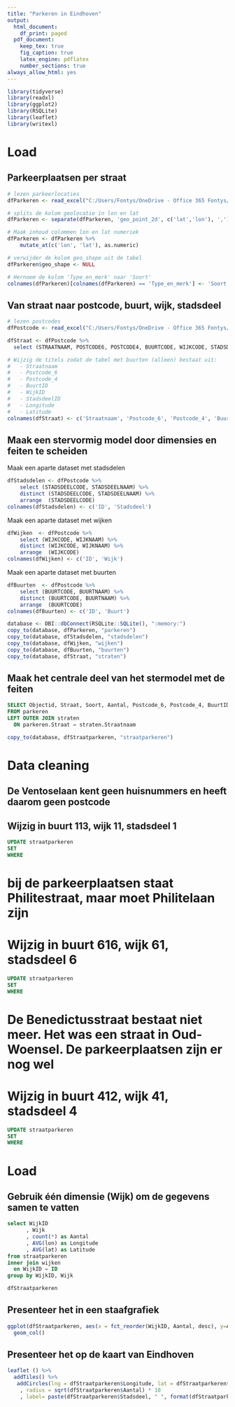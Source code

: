 ```yaml
---
title: "Parkeren in Eindhoven"
output:
  html_document:
    df_print: paged
  pdf_document:
    keep_tex: true
    fig_caption: true
    latex_engine: pdflatex
    number_sections: true
always_allow_html: yes
---
```


```r
library(tidyverse)
library(readxl)
library(ggplot2)
library(RSQLite)
library(leaflet)
library(writexl) 
```

# Load

## Parkeerplaatsen per straat
```r
# lezen parkeerlocaties
dfParkeren <- read_excel("C:/Users/Fontys/OneDrive - Office 365 Fontys/~ Documents/R/Datasets/Parkeren Eindhoven/parkeerplaatsen.xlsx")     

# splits de kolom geolocatie in lon en lat
dfParkeren <- separate(dfParkeren, 'geo_point_2d', c('lat','lon'), ',')

# Maak inhoud colommen lon en lat numeriek
dfParkeren <- dfParkeren %>%
    mutate_at(c('lon', 'lat'), as.numeric)

# verwijder de kolom geo_shape uit de tabel
dfParkeren$geo_shape <- NULL

# Hernoem de kolom 'Type_en_merk' naar 'Soort'
colnames(dfParkeren)[colnames(dfParkeren) == 'Type_en_merk'] <- 'Soort'
```

## Van straat naar postcode, buurt, wijk, stadsdeel
```r
# lezen postcodes 
dfPostcode <- read_excel("C:/Users/Fontys/OneDrive - Office 365 Fontys/~ Documents/R/Datasets/Parkeren Eindhoven/postcode-buurt-wijk.xlsx")  

dfStraat <- dfPostcode %>% 
  select (STRAATNAAM, POSTCODE6, POSTCODE4, BUURTCODE, WIJKCODE, STADSDEELCODE, longitude, latitude)

# Wijzig de titels zodat de tabel met buurten (alleen) bestaat uit:
#   - Straatnaam
#   - Postcode_6
#   - Postcode_4
#   - BuurtID
#   - WijkID
#   - StadsdeelID
#   - Longitude
#   - Latitude
colnames(dfStraat) <- c('Straatnaam', 'Postcode_6', 'Postcode_4', 'BuurtID', 'WijkID', 'StadsdeelID', 'Longitude', 'Latitude')
```

## Maak een stervormig model door dimensies en feiten te scheiden
Maak een aparte dataset met stadsdelen
```r
dfStadsdelen <- dfPostcode %>%
    select (STADSDEELCODE, STADSDEELNAAM) %>%
    distinct (STADSDEELCODE, STADSDEELNAAM) %>%
    arrange  (STADSDEELCODE)
colnames(dfStadsdelen) <- c('ID', 'Stadsdeel')
```

Maak een aparte dataset met  wijken
```r
dfWijken  <- dfPostcode %>%
    select (WIJKCODE, WIJKNAAM) %>%
    distinct (WIJKCODE, WIJKNAAM) %>%
    arrange  (WIJKCODE)
colnames(dfWijken) <- c('ID', 'Wijk')
```

Maak een aparte dataset met buurten
```r
dfBuurten  <- dfPostcode %>%
    select (BUURTCODE, BUURTNAAM) %>%
    distinct (BUURTCODE, BUURTNAAM) %>%
    arrange  (BUURTCODE)
colnames(dfBuurten) <- c('ID', 'Buurt')
```

```r
database <- DBI::dbConnect(RSQLite::SQLite(), ":memory:")
copy_to(database, dfParkeren, "parkeren")
copy_to(database, dfStadsdelen, "stadsdelen")
copy_to(database, dfWijken, "wijken")
copy_to(database, dfBuurten, "buurten")
copy_to(database, dfStraat, "straten")
```

## Maak het centrale deel van het stermodel met de feiten 
```sql
SELECT Objectid, Straat, Soort, Aantal, Postcode_6, Postcode_4, BuurtID, WijkID, StadsdeelID, lat, lon
FROM parkeren
LEFT OUTER JOIN straten
  ON parkeren.Straat = straten.Straatnaam
```

```r
copy_to(database, dfStraatparkeren, "straatparkeren")
```

# Data cleaning 

## De Ventoselaan kent geen huisnummers en heeft daarom geen postcode 
## Wijzig in buurt 113, wijk 11, stadsdeel 1
```sql
UPDATE straatparkeren
SET
WHERE 
```

# bij de parkeerplaatsen staat Philitestraat, maar moet Philitelaan zijn
# Wijzig in buurt 616, wijk 61, stadsdeel 6
```sql
UPDATE straatparkeren
SET
WHERE
```

# De Benedictusstraat bestaat niet meer. Het was een straat in Oud-Woensel. De parkeerplaatsen zijn er nog wel 
# Wijzig in buurt 412, wijk 41, stadsdeel 4
```sql
UPDATE straatparkeren
SET
WHERE 
```

# Load

## Gebruik één dimensie (Wijk) om de gegevens samen te vatten 
```sql
select WijkID
      , Wijk
      , count(*) as Aantal
      , AVG(lon) as Longitude
      , AVG(lat) as Latitude
from straatparkeren
inner join wijken
  on WijkID = ID
group by WijkID, Wijk
```

```r
dfStraatparkeren
```

## Presenteer het in een staafgrafiek
```r
ggplot(dfStraatparkeren, aes(x = fct_reorder(WijkID, Aantal, desc), y=Aantal, fill=WijkID)) + 
  geom_col()
```

## Presenteer het op de kaart van Eindhoven
```r
leaflet () %>% 
  addTiles() %>%
   addCircles(lng = dfStraatparkeren$Longitude, lat = dfStraatparkeren$Latitude, weight = 1
    , radius = sqrt(dfStraatparkeren$Aantal) * 10
    , label= paste(dfStraatparkeren$Stadsdeel, " ", format(dfStraatparkeren$Aantal, big.mark = ".", decimal.mark = ",") ) )
```

